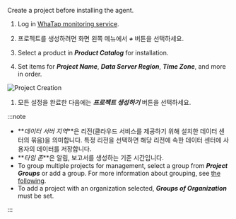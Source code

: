 Create a project before installing the agent.

1.  Log in [WhaTap monitoring service](https://service.whatap.io).

2.  프로젝트를 생성하려면 화면 왼쪽 메뉴에서 **_+ <TR sid='project_add_btn'/>_** 버튼을 선택하세요.

3.  Select a product in **_Product Catalog_** for installation.

4.  Set items for **_Project Name_**, **_Data Server Region_**, **_Time Zone_**, and more in order.

  ![Project Creation](/img/create-project-v2.png)

1.  모든 설정을 완료한 다음에는 **_프로젝트 생성하기_** 버튼을 선택하세요.

:::note

-   **_데이터 서버 지역_**은 리전(클라우드 서비스를 제공하기 위해 설치한 데이터 센터의 묶음)을 의미합니다. 특정 리전을 선택하면 해당 리전에 속한 데이터 센터에 사용자의 데이터를 저장합니다.
-   **_타임 존_**은 알림, 보고서를 생성하는 기준 시간입니다.
-   To group multiple projects for management, select a group from **_Project Groups_** or add a group. For more information about grouping, see [the following](../../project/group).
-   To add a project with an organization selected, **_Groups of Organization_** must be set.

:::
